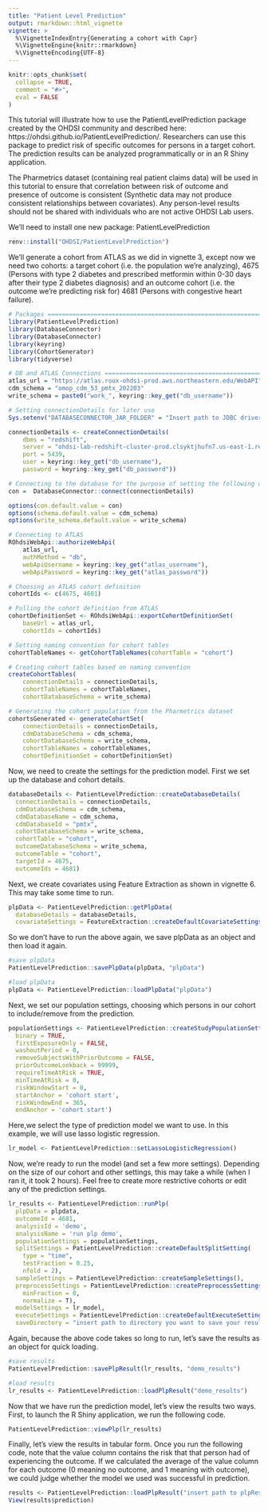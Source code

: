 ```yaml
---
title: "Patient Level Prediction"
output: rmarkdown::html_vignette
vignette: >
  %\VignetteIndexEntry{Generating a cohort with Capr}
  %\VignetteEngine{knitr::rmarkdown}
  %\VignetteEncoding{UTF-8}
---
```


```r
knitr::opts_chunk$set(
  collapse = TRUE,
  comment = "#>",
  eval = FALSE
)
```

This tutorial will illustrate how to use the PatientLevelPrediction package
created by the OHDSI community and described here: 
https://ohdsi.github.io/PatientLevelPrediction/. Researchers can use this
package to predict risk of specific outcomes for persons in a target cohort. The
prediction results can be analyzed programmatically or in an R Shiny application.

The Pharmetrics dataset (containing real patient claims data) will be used
in this tutorial to ensure that correlation between risk of outcome and presence
of outcome is consistent (Synthetic data may not produce consistent 
relationships between covariates). Any person-level results should not be shared 
with individuals who are not active OHDSI Lab users.

We'll need to install one new package: PatientLevelPrediction

```r
renv::install("OHDSI/PatientLevelPrediction")
```

We'll generate a cohort from ATLAS as we did in vignette 3, except now we need
two cohorts: a target cohort (i.e. the population we're analyzing), 4675 (Persons
with type 2 diabetes and prescribed metformin within 0-30 days after their type
2 diabetes diagnosis) and an outcome cohort (i.e. the outcome we're predicting 
risk for) 4681 (Persons with congestive heart failure).

```r
# Packages =====================================================================
library(PatientLevelPrediction)
library(DatabaseConnector)
library(DatabaseConnector)
library(keyring)
library(CohortGenerator)
library(tidyverse)

# DB and ATLAS Connections =====================================================
atlas_url = "https://atlas.roux-ohdsi-prod.aws.northeastern.edu/WebAPI"
cdm_schema = "omop_cdm_53_pmtx_202203"
write_schema = paste0("work_", keyring::key_get("db_username"))

# Setting connectionDetails for later use
Sys.setenv("DATABASECONNECTOR_JAR_FOLDER" = "Insert path to JDBC driver")

connectionDetails <- createConnectionDetails(
	dbms = "redshift",
	server = "ohdsi-lab-redshift-cluster-prod.clsyktjhufn7.us-east-1.redshift.amazonaws.com/ohdsi_lab",
	port = 5439,
	user = keyring::key_get("db_username"),
	password = keyring::key_get("db_password"))

# Connecting to the database for the purpose of setting the following options
con =  DatabaseConnector::connect(connectionDetails)

options(con.default.value = con)
options(schema.default.value = cdm_schema)
options(write_schema.default.value = write_schema)

# Connecting to ATLAS
ROhdsiWebApi::authorizeWebApi(
	atlas_url,
	authMethod = "db",
	webApiUsername = keyring::key_get("atlas_username"),
	webApiPassword = keyring::key_get("atlas_password"))

# Choosing an ATLAS cohort definition
cohortIds <- c(4675, 4681)

# Pulling the cohort definition from ATLAS
cohortDefinitionSet <- ROhdsiWebApi::exportCohortDefinitionSet(
	baseUrl = atlas_url,
	cohortIds = cohortIds)

# Setting naming convention for cohort tables
cohortTableNames <- getCohortTableNames(cohortTable = "cohort")

# Creating cohort tables based on naming convention
createCohortTables(
	connectionDetails = connectionDetails,
	cohortTableNames = cohortTableNames,
	cohortDatabaseSchema = write_schema)

# Generating the cohort population from the Pharmetrics dataset
cohortsGenerated <- generateCohortSet(
	connectionDetails = connectionDetails,
	cdmDatabaseSchema = cdm_schema,
	cohortDatabaseSchema = write_schema,
	cohortTableNames = cohortTableNames,
	cohortDefinitionSet = cohortDefinitionSet)
```

Now, we need to create the settings for the prediction model. First we set up 
the database and cohort details.

```r
databaseDetails <- PatientLevelPrediction::createDatabaseDetails(
  connectionDetails = connectionDetails,
  cdmDatabaseSchema = cdm_schema,
  cdmDatabaseName = cdm_schema,
  cdmDatabaseId = "pmtx",
  cohortDatabaseSchema = write_schema,
  cohortTable = "cohort",
  outcomeDatabaseSchema = write_schema,
  outcomeTable = "cohort",
  targetId = 4675,
  outcomeIds = 4681)
```

Next, we create covariates using Feature Extraction as shown in vignette 6. This
may take some time to run.

```r
plpData <- PatientLevelPrediction::getPlpData(
  databaseDetails = databaseDetails,
  covariateSettings = FeatureExtraction::createDefaultCovariateSettings())
```

So we don't have to run the above again, we save plpData as an object and then
load it again.

```r
#save plpData
PatientLevelPrediction::savePlpData(plpData, "plpData")

#load plpData
plpData <- PatientLevelPrediction::loadPlpData("plpData")
```

Next, we set our population settings, choosing which persons in our cohort to 
include/remove from the prediction.

```r
populationSettings <- PatientLevelPrediction::createStudyPopulationSettings(
  binary = TRUE,
  firstExposureOnly = FALSE,
  washoutPeriod = 0,
  removeSubjectsWithPriorOutcome = FALSE,
  priorOutcomeLookback = 99999,
  requireTimeAtRisk = TRUE,
  minTimeAtRisk = 0,
  riskWindowStart = 0,
  startAnchor = 'cohort start',
  riskWindowEnd = 365,
  endAnchor = 'cohort start')
```

Here,we select the type of prediction model we want to use. In this example, we
will use lasso logistic regression.

```r
lr_model <- PatientLevelPrediction::setLassoLogisticRegression()
```

Now, we're ready to run the model (and set a few more settings). Depending 
on the size of our cohort and other settings, this may take a while (when I ran 
it, it took 2 hours). Feel free to create more restrictive cohorts or edit any 
of the prediction settings.

```r
lr_results <- PatientLevelPrediction::runPlp( 
  plpData = plpdata, 
  outcomeId = 4681,
  analysisId = 'demo', 
  analysisName = 'run plp demo', 
  populationSettings = populationSettings, 
  splitSettings = PatientLevelPrediction::createDefaultSplitSetting(
    type = "time",
    testFraction = 0.25,
    nfold = 2), 
  sampleSettings = PatientLevelPrediction::createSampleSettings(),
  preprocessSettings = PatientLevelPrediction::createPreprocessSettings(
    minFraction = 0, 
    normalize = T), 
  modelSettings = lr_model, 
  executeSettings = PatientLevelPrediction::createDefaultExecuteSettings(), 
  saveDirectory = "insert path to directory you want to save your results to")
```

Again, because the above code takes so long to run, let's save the results as an
object for quick loading.

```r
#save results
PatientLevelPrediction::savePlpResult(lr_results, "demo_results")

#load results
lr_results <- PatientLevelPrediction::loadPlpResult("demo_results")
```

Now that we have run the prediction model, let's view the results two
ways. First, to launch the R Shiny application, we run the following code.

```r
PatientLevelPrediction::viewPlp(lr_results)
```

Finally, let's view the results in tabular form. Once you run the following code, 
note that the value column contains the risk that that person had of 
experiencing the outcome. If we calculated the average of the value column for 
each outcome (0 meaning no outcome, and 1 meaning with outcome), we could judge 
whether the model we used was successful in prediction.

```r
results <- PatientLevelPrediction::loadPlpResult("insert path to plpResult directory It should have saved within the directory you set above.")
View(results$prediction)
```
